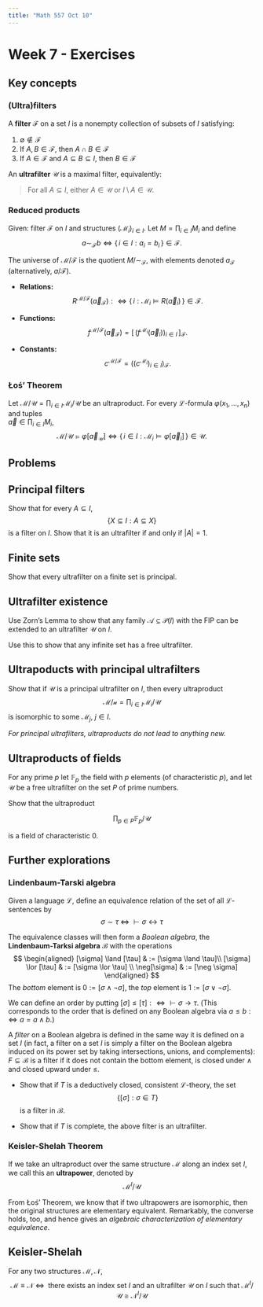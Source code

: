 ```yaml
---
title: "Math 557 Oct 10"
---
```


# Week 7 - Exercises

## Key concepts

### (Ultra)filters

A **filter** $\mathcal{F}$ on a set $I$ is a nonempty collection of subsets of $I$ satisfying:

1. $\emptyset \notin \mathcal{F}$  
2. If $A,B \in \mathcal{F}$, then $A \cap B \in \mathcal{F}$  
3. If $A \in \mathcal{F}$ and $A \subseteq B \subseteq I$, then $B \in \mathcal{F}$

An **ultrafilter** $\mathcal{U}$ is a maximal filter, equivalently:

> For all $A \subseteq I$, either $A \in \mathcal{U}$ or $I \setminus A \in \mathcal{U}$.

### Reduced products

Given: filter $\mathcal{F}$ on $I$ and structures $(\mathcal{M}_i)_{i \in I}$.
Let $M = \prod_{i \in I} M_i$ and define 
$$
a \sim_{\mathcal{F}} b \iff \{\, i \in I : a_i = b_i \,\} \in \mathcal{F}.
$$

The universe of $\mathcal{M}/\mathcal{F}$ is the quotient $M / {\sim_{\mathcal{F}}}$,
with elements denoted $a_{\mathcal{F}}$ (alternatively, $a/\mathcal{F}$).

- **Relations:**  
  $$
  R^{\mathcal{M}/\mathcal{F}}(\vec a_{\mathcal{F}})
   : \iff  \{\, i : \mathcal{M}_i \models R(\vec a_i) \,\} \in \mathcal{F}.
  $$

- **Functions:**  
  $$
  f^{\mathcal{M}/\mathcal{F}}(\vec a_{\mathcal{F}}) =
  [\, (f^{\mathcal{M}_i}(\vec a_i))_{i \in I} \,]_{\mathcal{F}}.
  $$


- **Constants:**  
  $$
  c^{\mathcal{M}/\mathcal{F}} = ((c^{\mathcal{M}_i})_{i\in I})_{\mathcal{F}}.
  $$


### Łoś' Theorem

Let $\mathcal{M}/\mathcal{U} = \prod_{i \in I} \mathcal{M}_i / \mathcal{U}$ be an ultraproduct. For every $\mathcal{L}$-formula $\varphi(x_1,\dots,x_n)$ and tuples  
$\vec a \in \prod_{i \in I} M_i$,
$$
\mathcal{M}/\mathcal{U} \models \varphi[\vec a_{\mathcal{U}}]
\iff
\{\, i \in I : \mathcal{M}_i \models \varphi[\vec a_i]\,\} \in \mathcal{U}.
$$


## Problems

::: {#exr-}
## Principal filters

Show that for every $A \subseteq I$,
$$
\{X \subseteq I : A \subseteq X \}
$$
is a filter on $I$. Show that it is an ultrafilter if and only if $|A| = 1$.
:::

::: {#exr-}
## Finite sets

Show that every ultrafilter on a finite set is principal.
:::


::: {#exr-}
## Ultrafilter existence

Use Zorn's Lemma to show that any family $\mathcal{A} \subseteq \mathcal{P}(I)$ with the FIP can be extended to an ultrafilter $\mathcal{U}$ on $I$.

Use this to show that any infinite set has a free ultrafilter.
:::




::: {#exr-}
## Ultrapoducts with principal ultrafilters

Show that if $\mathcal{U}$ is a principal ultrafilter on $I$, then every ultraproduct 
$$
\mathcal{M}/\mathcal{u} = \prod_{i \in I} \mathcal{M}_i/\mathcal{U}
$$
is isomorphic to some $\mathcal{M}_j$, $j \in I$.

*For principal ultrafilters, ultraproducts do not lead to anything new.*
:::


::: {#exr-}
## Ultraproducts of fields

For any prime $p$ let $\mathbb{F}_p$ the field with $p$ elements (of characteristic $p$), and let $\mathcal{U}$ be a free ultrafilter on the set $P$ of prime numbers.

Show that the ultraproduct 

$$\prod_{p\in P} \mathbb{F}_p/\mathcal{U}$$

is a field of characteristic $0$.
:::



## Further explorations

### Lindenbaum-Tarski algebra

Given a language $\mathcal{L}$, define an equivalence relation of the set of all $\mathcal{L}$-sentences by 
$$
\sigma \sim \tau \; \iff \; \vdash \sigma \leftrightarrow \tau
$$

The equivalence classes will then form a *Boolean algebra*, the **Lindenbaum-Tarksi algebra** $\mathcal{B}$ with the operations
$$
\begin{aligned}
[\sigma] \land [\tau] & :=  [\sigma \land \tau]\\
[\sigma] \lor [\tau] & := [\sigma \lor \tau] \\
\neg[\sigma] & := [\neg \sigma]
\end{aligned}
$$
The *bottom* element is $0 :=[\sigma \land \neg \sigma]$, the *top* element is $1:= [\sigma \lor \neg \sigma]$.

We can define an order by putting $[\sigma] \leq [\tau] : \iff \vdash \sigma \to \tau$. (This corresponds to the order that is defined on any Boolean algebra via $a \leq b :\Leftrightarrow a = a \land b$.)

A *filter* on a Boolean algebra is defined in the same way it is defined on a set $I$ (in fact, a filter on a set $I$ is simply a filter on the Boolean algebra induced on its power set by taking intersections, unions, and complements): $F \subseteq \mathcal{B}$ is a filter if it does not contain the bottom element, is closed under $\land$ and closed upward under $\leq$.

- Show that if $T$ is a deductively closed, consistent $\mathcal{L}$-theory, the set
$$
\{ [\sigma] : \sigma \in T \}
$$
is a filter in $\mathcal{B}$.

- Show that if $T$ is complete, the above filter is an ultrafilter.


### Keisler-Shelah Theorem

If we take an ultraproduct over the same structure $\mathcal{M}$ along an index set $I$, we call this an **ultrapower**, denoted by 
$$
\mathcal{M}^I/\mathcal{U}
$$

From Łoś' Theorem, we know that if two ultrapowers are isomorphic, then the original structures are elementary equivalent. Remarkably, the converse holds, too, and hence gives an *algebraic characterization of elementary equivalence*.

::: {#thm-keisler-shelah}
## Keisler-Shelah

For any two structures $\mathcal{M}, \mathcal{N}$,
$$
\mathcal{M} \equiv \mathcal{N} \; \iff \; \text{ there exists an index set $I$ and an ultrafilter $\mathcal{U}$ on $I$ such that } \mathcal{M}^I/\mathcal{U} \cong \mathcal{N}^I/\mathcal{U}
$$
:::

